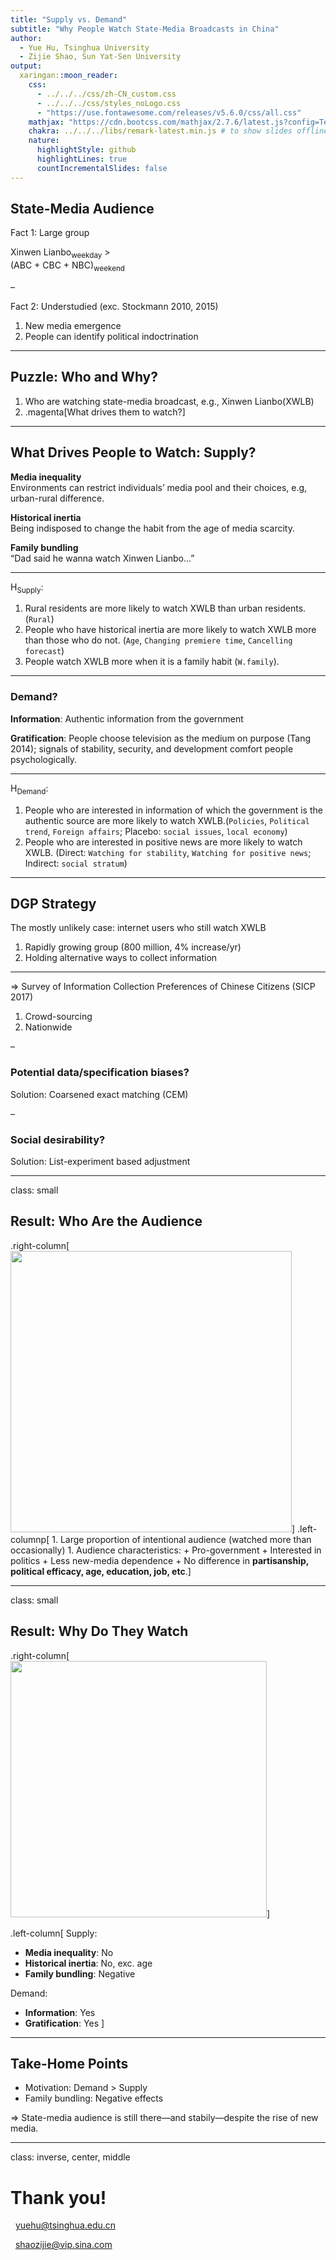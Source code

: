 ```yaml
---
title: "Supply vs. Demand"
subtitle: "Why People Watch State-Media Broadcasts in China"
author:
  - Yue Hu, Tsinghua University
  - Zijie Shao, Sun Yat-Sen University
output:
  xaringan::moon_reader:
    css: 
      - ../../../css/zh-CN_custom.css
      - ../../../css/styles_noLogo.css
      - "https://use.fontawesome.com/releases/v5.6.0/css/all.css"
    mathjax: "https://cdn.bootcss.com/mathjax/2.7.6/latest.js?config=TeX-MML-AM_HTMLorMML"
    chakra: ../../../libs/remark-latest.min.js # to show slides offline
    nature:
      highlightStyle: github
      highlightLines: true
      countIncrementalSlides: false
---
```


## State-Media Audience

Fact 1: Large group

Xinwen Lianbo<sub>weekday</sub> > <br>(ABC + CBC + NBC)<sub>weekend</sub>

--

Fact 2: Understudied (exc. Stockmann 2010, 2015)

1. New media emergence
1. People can identify political indoctrination


---

## Puzzle: Who and Why?

1. Who are watching state-media broadcast, e.g., Xinwen Lianbo(XWLB)
1. .magenta[What drives them to watch?]

---

## What Drives People to Watch: Supply? 

**Media inequality**<br>Environments can restrict individuals' media pool and their choices, e.g, urban-rural difference.

**Historical inertia**<br>Being indisposed to change the habit from the age of media scarcity.

**Family bundling**<br>"Dad said he wanna watch Xinwen Lianbo..."

---

H<sub>Supply</sub>:

1. Rural residents are more likely to watch XWLB than urban residents.(`Rural`)
1. People who have historical inertia are more likely to watch XWLB more than those who do not. (`Age`, `Changing premiere time`, `Cancelling forecast`)
1. People watch XWLB more when it is a family habit (`W.family`).

---

### Demand?

**Information**: Authentic information from the government

**Gratification**: People choose television as the medium on purpose (Tang 2014); signals of stability, security, and development comfort people psychologically. 

---

H<sub>Demand</sub>:

1. People who are interested in information of which the government is the authentic source are more likely to watch XWLB.(`Policies`, `Political trend`, `Foreign affairs`; Placebo: `social issues`, `local economy`)
1. People who are interested in positive news are more likely to watch XWLB. (Direct: `Watching for stability`, `Watching for positive news`; Indirect: `social stratum`)

---

## DGP Strategy

The mostly unlikely case: internet users who still watch XWLB

1. Rapidly growing group (800 million, 4% increase/yr)
1. Holding alternative ways to collect information

---

&rArr; Survey of Information Collection Preferences of Chinese Citizens (SICP 2017)

1. Crowd-sourcing
1. Nationwide

--

### Potential data/specification biases? 

Solution: Coarsened exact matching (CEM)

--

### Social desirability?

Solution: List-experiment based adjustment

---

class: small

## Result: Who Are the Audience

.right-column[<img src="images/profile-1.png" height = 450 />]
.left-columnp[
1. Large proportion of intentional audience (watched more than occasionally)
1. Audience characteristics: 
    + Pro-government
    + Interested in politics
    + Less new-media dependence
    + No difference in **partisanship, political efficacy, age, education, job, etc**.
]

---

class: small

## Result: Why Do They Watch

.right-column[<img src="images/horse-1.png" height = 410 />]

.left-column[
Supply: 

* **Media inequality**: No
* **Historical inertia**: No, exc. age
* **Family bundling**: Negative

Demand:

* **Information**: Yes
* **Gratification**: Yes
]

---

## Take-Home Points

* Motivation: Demand > Supply
* Family bundling: Negative effects

&rArr; State-media audience is still there---and stabily---despite the rise of new media.

---


class: inverse, center, middle

# Thank you!

<i class="fa fa-envelope fa-lg"></i>&nbsp; [yuehu@tsinghua.edu.cn](mailto:yuehu@tsinghua.edu.cn)

<i class="fa fa-envelope fa-lg"></i>&nbsp; [shaozijie@vip.sina.com](mailto:shaozijie@vip.sina.com)